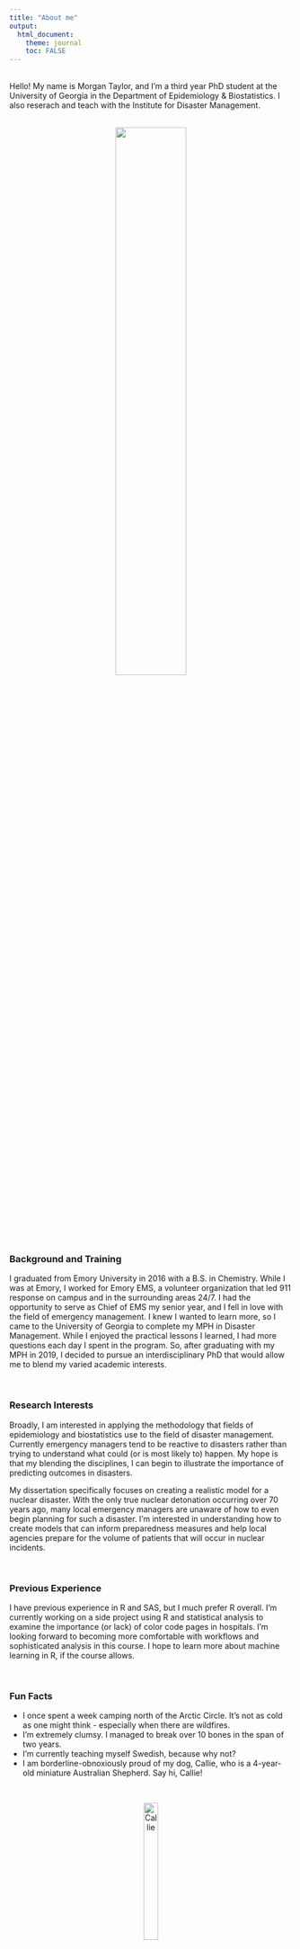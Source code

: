 ---
title: "About me"
output: 
  html_document:
    theme: journal
    toc: FALSE
---

<br>
Hello! My name is Morgan Taylor, and I'm a third year PhD student at the University of Georgia in the Department of Epidemiology & Biostatistics. I also reserach and teach with the Institute for Disaster Management.

<br>
<center>
![](C:/Users/IDM Admin/Desktop/MorganTaylor-MADA-portfolio/MT-headshot.jpg){width=50%}
</center>

<br>

### Background and Training
I graduated from Emory University in 2016 with a B.S. in Chemistry. While I was at Emory, I worked for Emory EMS, a volunteer organization that led 911 response on campus and in the surrounding areas 24/7. I had the opportunity to serve as Chief of EMS my senior year, and I fell in love with the field of emergency management. I knew I wanted to learn more, so I came to the University of Georgia to complete my MPH in Disaster Management. While I enjoyed the practical lessons I learned, I had more questions each day I spent in the program. So, after graduating with my MPH in 2019, I decided to pursue an interdisciplinary PhD that would allow me to blend my varied academic interests.

<br>

### Research Interests
Broadly, I am interested in applying the methodology that fields of epidemiology and biostatistics use to the field of disaster management. Currently emergency managers tend to be reactive to disasters rather than trying to understand what could (or is most likely to) happen. My hope is that my blending the disciplines, I can begin to illustrate the importance of predicting outcomes in disasters.

My dissertation specifically focuses on creating a realistic model for a nuclear disaster. With the only true nuclear detonation occurring over 70 years ago, many local emergency managers are unaware of how to even begin planning for such a disaster. I'm interested in understanding how to create models that can inform preparedness measures and help local agencies prepare for the volume of patients that will occur in nuclear incidents.

<br>

### Previous Experience
I have previous experience in R and SAS, but I much prefer R overall. I'm currently working on a side project using R and statistical analysis to examine the importance (or lack) of color code pages in hospitals. I'm looking forward to becoming more comfortable with workflows and sophisticated analysis in this course. I hope to learn more about machine learning in R, if the course allows.

<br>

### Fun Facts
* I once spent a week camping north of the Arctic Circle. It's not as cold as one might think - especially when there are wildfires.
* I'm extremely clumsy. I managed to break over 10 bones in the span of two years.
* I'm currently teaching myself Swedish, because why not?
* I am borderline-obnoxiously proud of my dog, Callie, who is a 4-year-old miniature Australian Shepherd. Say hi, Callie!

<br>
<center>
![Callie](C:/Users/IDM Admin/Desktop/MorganTaylor-MADA-portfolio/Callie.jpg){width=25%}
</center>
<br>

### Fun and Interesting Data Analysis
When you think about holidays, what do you think would cause people to seek care at an emergency room? I found this fascinating analysis of reasons people visit an emergency room on five US holidays. Which one surprises you the most?

<center>
![Holidays at the emergency room](C:/Users/IDM Admin/Desktop/MorganTaylor-MADA-portfolio/ER-holiday-visits.png){width=75%}
</center>
